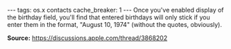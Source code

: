 ---
tags: os.x contacts
cache_breaker: 1
---
Once you've enabled display of the birthday field, you'll find that entered birthdays will only stick if you enter them in the format, "August 10, 1974" (without the quotes, obviously).

'''Source:''' https://discussions.apple.com/thread/3868202
